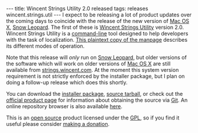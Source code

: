---
title: Wincent Strings Utility 2.0 released
tags: releases wincent.strings.util
---
I expect to be releasing a lot of product updates over the coming days to coincide with the release of the new version of [[Mac OS X]], [[Snow Leopard]]. The first of these is [[Wincent Strings Utility]] version 2.0. Wincent Strings Utility is a [[command-line]] tool designed to help developers with the task of localization. [http://wincent.com/a/products/wincent-strings-util/wincent-strings-util.1.txt This plaintext copy of the manpage] describes its different modes of operation.

Note that this release will ''only'' run on [[Snow Leopard]], but older versions of the software which will work on older versions of [[Mac OS X]] are still available from [http://strings.wincent.com/ strings.wincent.com]. At the moment this system version requirement is not strictly enforced by the installer package, but I plan on doing a follow-up release which does this shortly.

You can download the [http://wincent.com/a/products/wincent-strings-util/download/wincent-strings-util-2.0.pkg.zip installer package], [http://wincent.com/a/products/wincent-strings-util/download/wincent-strings-util-2.0-src.tar.gz source tarball], or check out the [http://strings.wincent.com/ official product page] for information about obtaining the source via [[Git]]. An online repository browser is also available [http://git.wincent.com/wincent-strings-util.git here].

This is an [[open source]] product licensed under the [[GPL]], so if you find it useful please consider [https://www.paypal.com/xclick/business=win@wincent.com&item_name=Wincent+Strings+Utility+donation&no_note=1&currency_code=EUR&lc=GB making a donation].
